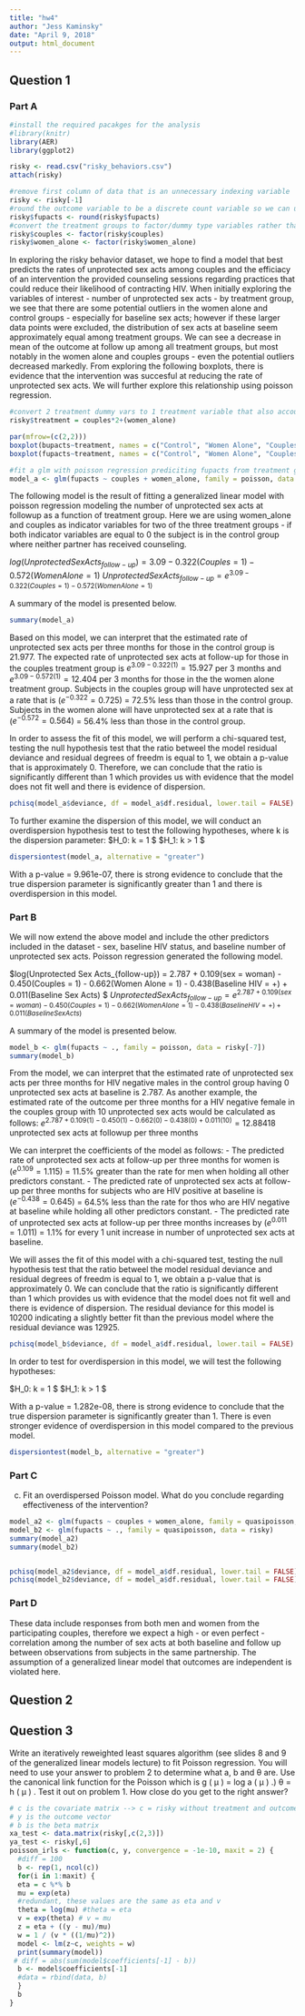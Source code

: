 ```yaml
---
title: "hw4"
author: "Jess Kaminsky"
date: "April 9, 2018"
output: html_document
---
```


## Question 1
### Part A
<!-- # Codebook for Risky Behaviors -->

<!-- # sex: woman/man -->
<!-- # couples: 1 if randomized to couples group; 0 if randomized to other groups -->
<!-- # women_alone: 1 if randomized to women alone group; 0 if randomized to other groups -->
<!-- # bs_hiv: baseline HIV status (negative/positive) -->
<!-- # bupacts: Number of unprotected sex acts at baseline -->
<!-- # fupacts: Number of unprotected sex acts at followup -->
<!-- # Note that fupacts is the outcome and bupacts is a covariate -->

```r
#install the required pacakges for the analysis
#library(knitr)
library(AER)
library(ggplot2)

risky <- read.csv("risky_behaviors.csv")
attach(risky)

#remove first column of data that is an unnecessary indexing variable
risky <- risky[-1]
#round the outcome variable to be a discrete count variable so we can use poisson regression
risky$fupacts <- round(risky$fupacts)
#convert the treatment groups to factor/dummy type variables rather than numeric
risky$couples <- factor(risky$couples)
risky$women_alone <- factor(risky$women_alone)
```

In exploring the risky behavior dataset, we hope to find a model that best predicts the rates of unprotected sex acts among couples and the efficiacy of an intervention the provided counseling sessions regarding practices that could reduce their likelihood of contracting HIV. When initially exploring the variables of interest - number of unprotected sex acts - by treatment group, we see that there are some potential outliers in the women alone and control groups - especially for baseline sex acts; however if these larger data points were excluded, the distribution of sex acts at baseline seem approximately equal among treatment groups. We can see a decrease in mean of the outcome at follow up among all treatment groups, but most notably in the women alone and couples groups - even the potential outliers decreased markedly. From exploring the following boxplots, there is evidence that the intervention was succesful at reducing the rate of unprotected sex acts. We will further explore this relationship using poisson regression.

```r
#convert 2 treatment dummy vars to 1 treatment variable that also accounts for contol group - this variable is the number of partners that received counseling
risky$treatment = couples*2+(women_alone)

par(mfrow=(c(2,2)))
boxplot(bupacts~treatment, names = c("Control", "Women Alone", "Couples"), main = "Baseline Sex Actsby Treatment Group", ylab = "Number of Unprotected Sex Acts")
boxplot(fupacts~treatment, names = c("Control", "Women Alone", "Couples"), main = "Follow-Up Sex Acts by Treatment Group", ylab = "Number of Unprotected Sex Acts", ylim = c(0, 300))
```

```r
#fit a glm with poisson regression prediciting fupacts from treatment group alone
model_a <- glm(fupacts ~ couples + women_alone, family = poisson, data = risky)
```

The following model is the result of fitting a generalized linear model with poisson regression modeling the number of unprotected sex acts at followup as a function of treatment group. Here we are using women_alone and couples as indicator variables for two of the three treatment groups - if both indicator variables are equal to 0 the subject is in the control group where neither partner has received counseling.

$log(Unprotected Sex Acts_{follow-up}) = 3.09 - 0.322(Couples = 1) - 0.572(Women Alone = 1)$
$Unprotected Sex Acts_{follow-up} = e ^ {3.09 - 0.322(Couples = 1) - 0.572(Women Alone = 1)}$

A summary of the model is presented below.
```r
summary(model_a)
```

Based on this model, we can interpret that the estimated rate of unprotected sex acts per three months for those in the control group is 21.977. The expected rate of unprotected sex acts at follow-up for those in the couples treatment group is $e^{3.09-0.322(1)}= 15.927$ per 3 months and $e^{3.09-0.572(1)} = 12.404$ per 3 months for those in the the women alone treatment group. Subjects in the couples group will have unprotected sex at a rate that is ($e^{-0.322}=0.725$) = 72.5% less than those in the control group. Subjects in the women alone will have unprotected sex at a rate that is ($e^{-0.572}=0.564$) = 56.4% less than those in the control group.

In order to assess the fit of this model, we will perform a chi-squared test, testing the null hypothesis test that the ratio betweel the model residual deviance and residual degrees of freedm is equal to 1, we obtain a p-value that is approximately 0. Therefore, we can conclude that the ratio is significantly different than 1 which provides us with evidence that the model does not fit well and there is evidence of dispersion.

```r
pchisq(model_a$deviance, df = model_a$df.residual, lower.tail = FALSE)
```

To further examine the dispersion of this model, we will conduct an overdispersion hypothesis test to test the following hypotheses, where k is the dispersion parameter:
$H_0: k = 1 $
$H_1: k > 1 $

```r
dispersiontest(model_a, alternative = "greater")
```

With a p-value = 9.961e-07, there is strong evidence to conclude that the true dispersion parameter is significantly greater than 1 and there is overdispersion in this model.

### Part B

We will now extend the above model and include the other predictors included in the dataset - sex, baseline HIV status, and baseline number of unprotected sex acts. Poisson regression generated the following model.

$log(Unprotected Sex Acts_{follow-up}) = 2.787 + 0.109(sex = woman) - 0.450(Couples = 1) - 0.662(Women Alone = 1) - 0.438(Baseline HIV = +) + 0.011(Baseline Sex Acts) $
$Unprotected Sex Acts_{follow-up} = e ^ {2.787 + 0.109(sex = woman) - 0.450(Couples = 1) - 0.662(Women Alone = 1) - 0.438(Baseline HIV = +) + 0.011(Baseline Sex Acts)}$

A summary of the model is presented below.
```r
model_b <- glm(fupacts ~ ., family = poisson, data = risky[-7])
summary(model_b)
```

From the model, we can interpret that the estimated rate of unprotected sex acts per three months for HIV negative males in the control group having 0 unprotected sex acts at baseline is 2.787. As another example, the estimated rate of the outcome per three months for a HIV negative female in the couples group with 10 unprotected sex acts would be calculated as follows:
$e ^ {2.787 + 0.109(1) - 0.450(1) - 0.662(0) - 0.438(0) + 0.011(10)} = 12.88418$ unprotected sex acts at followup per three months

We can interpret the coefficients of the model as follows:
- The predicted rate of unprotected sex acts at follow-up per three months for women is ($e^{0.109}=1.115$) = 11.5% greater than the rate for men when holding all other predictors constant.
- The predicted rate of unprotected sex acts at follow-up per three months for subjects who are HIV positive at baseline is ($e^{-0.438}=0.645$) = 64.5% less than the rate for thos who are HIV negative at baseline while holding all other predictors constant.
- The predicted rate of unprotected sex acts at follow-up per three months increases by ($e^{0.011}=1.011$) = 1.1% for every 1 unit increase in number of unprotected sex acts at baseline.

We will asses the fit of this model with a chi-squared test, testing the null hypothesis test that the ratio betweel the model residual deviance and residual degrees of freedm is equal to 1, we obtain a p-value that is approximately 0. We can conclude that the ratio is significantly different than 1 which provides us with evidence that the model does not fit well and there is evidence of dispersion. The residual deviance for this model is 10200 indicating a slightly better fit than the previous model where the residual deviance was 12925.

```r
pchisq(model_b$deviance, df = model_a$df.residual, lower.tail = FALSE)
```

In order to test for overdispersion in this model, we will test the following hypotheses:

$H_0: k = 1 $
$H_1: k > 1 $

With a p-value = 1.282e-08, there is strong evidence to conclude that the true dispersion parameter is significantly greater than 1. There is even stronger evidence of overdispersion in this model compared to the previous model.

```r
dispersiontest(model_b, alternative = "greater")
```

### Part C
(c)  Fit an overdispersed Poisson model. What do you conclude regarding effectiveness of the intervention?
```r
model_a2 <- glm(fupacts ~ couples + women_alone, family = quasipoisson, data = risky)
model_b2 <- glm(fupacts ~ ., family = quasipoisson, data = risky)
summary(model_a2)
summary(model_b2)


pchisq(model_a2$deviance, df = model_a$df.residual, lower.tail = FALSE)
pchisq(model_b2$deviance, df = model_a$df.residual, lower.tail = FALSE)

```

### Part D

These data include responses from both men and women from the participating couples, therefore we expect a high - or even perfect - correlation among the number of sex acts at both baseline and follow up between observations from subjects in the same partnership. The assumption of a generalized linear model that outcomes are independent is violated here.

## Question 2

## Question 3
Write an iteratively reweighted least squares algorithm (see slides 8 and 9 of the generalized linear models lecture) to fit Poisson regression. You will need to use your answer to problem 2 to determine what a, b and θ  are. Use the canonical link function for the Poisson which is  g ( μ ) = log a ( μ ) .) θ = h ( μ ) . Test it out on problem 1. How close do you get to the right answer?

```r
# c is the covariate matrix --> c = risky without treatment and outcome vals
# y is the outcome vector
# b is the beta matrix
xa_test <- data.matrix(risky[,c(2,3)])
ya_test <- risky[,6]
poisson_irls <- function(c, y, convergence = -1e-10, maxit = 2) {
  #diff = 100
  b <- rep(1, ncol(c))
  for(i in 1:maxit) {
  eta = c %*% b
  mu = exp(eta)
  #redundant, these values are the same as eta and v
  theta = log(mu) #theta = eta
  v = exp(theta) # v = mu
  z = eta + ((y - mu)/mu)
  w = 1 / (v * ((1/mu)^2))
  model <- lm(z~c, weights = w)
  print(summary(model))
 # diff = abs(sum(model$coefficients[-1] - b))
  b <- model$coefficients[-1]
  #data = rbind(data, b)
  }
  b
}
```
